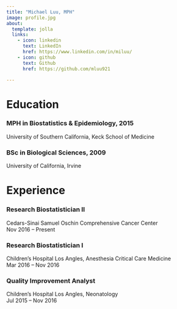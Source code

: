 ```yaml
---
title: "Michael Luu, MPH"
image: profile.jpg
about:
  template: jolla
  links:
    - icon: linkedin
      text: LinkedIn
      href: https://www.linkedin.com/in/miluu/
    - icon: github
      text: Github
      href: https://github.com/mluu921

---
```


# Education

### MPH in Biostatistics & Epidemiology, 2015

University of Southern California, Keck School of Medicine

### BSc in Biological Sciences, 2009

University of California, Irvine

# Experience

### Research Biostatistician II

| Cedars-Sinai Samuel Oschin Comprehensive Cancer Center
| Nov 2016 -- Present

### Research Biostatistician I

| Children's Hospital Los Angles, Anesthesia Critical Care Medicine
| Mar 2016 -- Nov 2016

### Quality Improvement Analyst

| Children's Hospital Los Angles, Neonatology
| Jul 2015 -- Nov 2016

